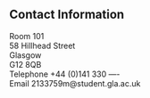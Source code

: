 <br>
<br>

## Contact Information

Room 101<br>
58 Hillhead Street<br>
Glasgow <br>
G12 8QB <br>
Telephone	+44 (0)141 330 ---- <br>
Email 2133759m@student.gla.ac.uk